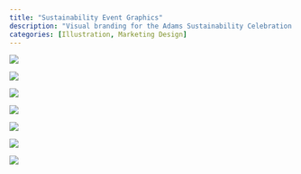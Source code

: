 ```yaml
---
title: "Sustainability Event Graphics"
description: "Visual branding for the Adams Sustainability Celebration Event at the University of Toronto. The event website landing page and banners, and event calendar were created using Adobe Illustrator and InDesign."
categories: [Illustration, Marketing Design]
---
```


![](images/Landing_Page_2.1%20copy%202.jpg)

![](images/Landing_Page_1%20copy.jpg)

![](images/Adams_Innovation_Prize_Long_Banner%20copy.jpg)

![](images/Adams_Sustainability_Student_Grant_Long_Banner%20copy%202.jpg)

![](images/Faculty_Grant_Long_Banner%20copy.jpg)

![](images/Celebration_Overview_Long_Banner%20copy%20copy%202.jpg)

![](images/Events%20Calendar%20copy.jpg)
